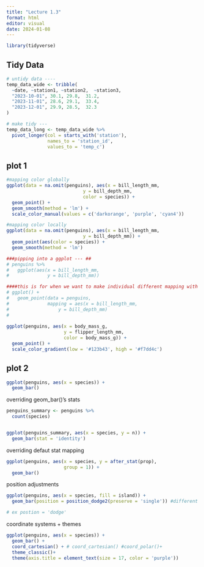 ```yaml
---
title: "Lecture 1.3"
format: html
editor: visual
date: 2024-01-08
---
```


```r
library(tidyverse)
```

## Tidy Data

```r
# untidy data ----
temp_data_wide <- tribble(
  ~date, ~station1, ~station2,  ~station3,
  "2023-10-01", 30.1, 29.8,  31.2,
  "2023-11-01", 28.6, 29.1,  33.4,
  "2023-12-01", 29.9, 28.5,  32.3
)

# make tidy ---
temp_data_long <- temp_data_wide %>% 
  pivot_longer(col = starts_with('station'),
               names_to = 'station_id',
               values_to = 'temp_c')
```

## plot 1

```r
#mapping color globally
ggplot(data = na.omit(penguins), aes(x = bill_length_mm,
                            y = bill_depth_mm,
                            color = species)) +
  geom_point() +
  geom_smooth(method = 'lm') +
  scale_color_manual(values = c('darkorange', 'purple', 'cyan4'))

#mapping color locally
ggplot(data = na.omit(penguins), aes(x = bill_length_mm,
                            y = bill_depth_mm)) +
  geom_point(aes(color = species)) +
  geom_smooth(method = 'lm')

```

```r
###pipping into a ggplot --- ##
# penguins %>% 
#   ggplot(aes(x = bill_length_mm,
#              y = bill_depth_mm))

####this is for when we want to make individual different mapping with different datasets
# ggplot() +
#   geom_point(data = penguins,
#              mapping = aes(x = bill_length_mm,
#                  y = bill_depth_mm)
#                  
             
ggplot(penguins, aes(x = body_mass_g,
                     y = flipper_length_mm,
                     color = body_mass_g)) +
  geom_point() +
  scale_color_gradient(low = '#123b43', high = '#f7dd4c')
```

## plot 2

```r

ggplot(penguins, aes(x = species)) +
  geom_bar()
```

overriding geom_bar()'s stats
```r
penguins_summary <- penguins %>% 
  count(species)


ggplot(penguins_summary, aes(x = species, y = n)) +
  geom_bar(stat = 'identity')
```
overriding defaut stat mapping
```r

ggplot(penguins, aes(x = species, y = after_stat(prop),
                     group = 1)) +
  geom_bar()

```

position adjustments
```r

ggplot(penguins, aes(x = species, fill = island)) +
  geom_bar(position = position_dodge2(preserve = 'single')) #different position includes dodge, fill, stack

# ex postion = 'dodge'

```

coordinate systems + themes
```r

ggplot(penguins, aes(x = species)) +
  geom_bar() +
  coord_cartesian() + # coord_cartesian() #coord_polar()+
  theme_classic()+
  theme(axis.title = element_text(size = 17, color = 'purple'))
```


